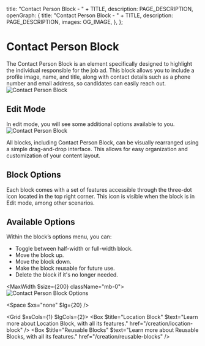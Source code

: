 
  title: "Contact Person Block - " + TITLE,
  description: PAGE_DESCRIPTION,
  openGraph: {
    title: "Contact Person Block - " + TITLE,
    description: PAGE_DESCRIPTION,
    images: OG_IMAGE,
  },
};

# Contact Person Block 
The Contact Person Block is an element specifically designed to highlight the individual responsible for the job ad. This block allows you to include a profile image, name, and title, along with contact details such as a phone number and email address, so candidates can easily reach out.
![Contact Person Block](/12-contact-person-block/contact-person-block.svg)

## Edit Mode
In edit mode, you will see some additional options available to you.
![Contact Person Block](/12-contact-person-block/contact-person-block-edit.svg)

All blocks, including Contact Person Block, can be visually rearranged using a simple drag-and-drop interface. This allows for easy organization and customization of your content layout.

<StyledDataDropdownButton>
  <Icon name="Move" />
</StyledDataDropdownButton>

## Block Options

Each block comes with a set of features accessible through the three-dot icon located in the top right corner. This icon is visible when the block is in Edit mode, among other scenarios.

<StyledDataDropdownButton>
  <Icon name="EllipsisVertical" />
</StyledDataDropdownButton>

## Available Options

Within the block’s options menu, you can:

- Toggle between half-width or full-width block.
- Move the block up.
- Move the block down.
- Make the block reusable for future use.
- Delete the block if it's no longer needed.

<MaxWidth $size={200} className="mb-0">
![Contact Person Block Options](/6-text-block/options.svg)
</MaxWidth>

<Space $xs="none" $lg={20} />

<Grid $xsCols={1} $lgCols={2}>
  <Box $title="Location Block" $text="Learn more about Location Block, with all its features." href="/creation/location-block" />
  <Box $title="Reusable Blocks" $text="Learn more about Reusable Blocks, with all its features." href="/creation/reusable-blocks" />
</Grid>
